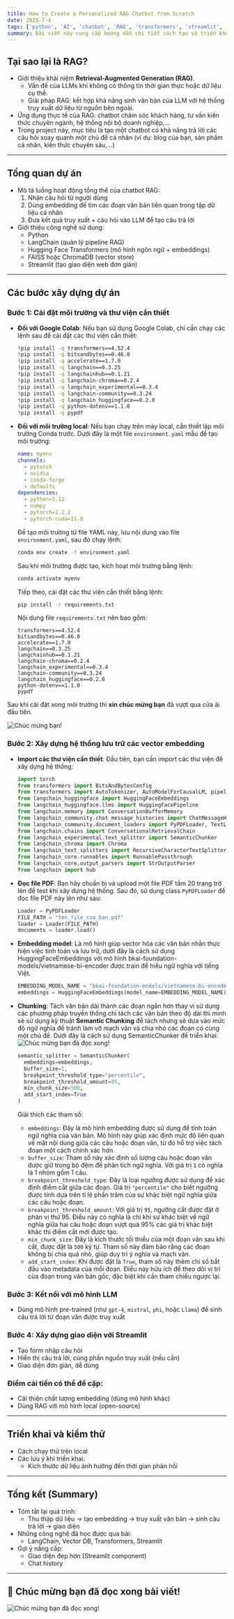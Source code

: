 ```yaml
---
title: How to Create a Personalized RAG Chatbot from Scratch
date: 2025-7-4
tags: ['python', 'AI', 'chatbot', 'RAG', 'transformers', 'streamlit', 'langchain', 'machine learning', 'deeplearning' ]
summary: Bài viết này cung cấp hướng dẫn chi tiết cách tạo và triển khai một chatbot RAG cá nhân hóa bằng Python, sử dụng các thư viện như Transformers, LangChain và giao diện trực quan với Streamlit.
---
```



## Tại sao lại là RAG?

- Giới thiệu khái niệm **Retrieval-Augmented Generation (RAG)**.
  - Vấn đề của LLMs khi không có thông tin thời gian thực hoặc dữ liệu cụ thể.
  - Giải pháp RAG: kết hợp khả năng sinh văn bản của LLM với hệ thống truy xuất dữ liệu từ nguồn bên ngoài.
- Ứng dụng thực tế của RAG: chatbot chăm sóc khách hàng, tư vấn kiến thức chuyên ngành, hệ thống nội bộ doanh nghiệp,...
- Trong project này, mục tiêu là tạo một chatbot có khả năng trả lời các câu hỏi xoay quanh một chủ đề cá nhân (ví dụ: blog của bạn, sản phẩm cá nhân, kiến thức chuyên sâu,...)

---

## Tổng quan dự án

- Mô tả luồng hoạt động tổng thể của chatbot RAG:
  1. Nhận câu hỏi từ người dùng
  2. Dùng embedding để tìm các đoạn văn bản liên quan trong tập dữ liệu cá nhân
  3. Đưa kết quả truy xuất + câu hỏi vào LLM để tạo câu trả lời
- Giới thiệu công nghệ sử dụng:
  - Python
  - LangChain (quản lý pipeline RAG)
  - Hugging Face Transformers (mô hình ngôn ngữ + embeddings)
  - FAISS hoặc ChromaDB (vector store)
  - Streamlit (tạo giao diện web đơn giản)

---

## Các bước xây dựng dự án

### Bước 1: Cài đặt môi trường và thư viện cần thiết

- **Đối với Google Colab**: Nếu bạn sử dụng Google Colab, chỉ cần chạy các lệnh sau để cài đặt các thư viện cần thiết:
  ```bash
  !pip install -q transformers==4.52.4
  !pip install -q bitsandbytes==0.46.0
  !pip install -q accelerate==1.7.0
  !pip install -q langchain==0.3.25
  !pip install -q langchainhub==0.1.21
  !pip install -q langchain-chroma==0.2.4
  !pip install -q langchain_experimental==0.3.4
  !pip install -q langchain-community==0.3.24
  !pip install -q langchain_huggingface==0.2.0
  !pip install -q python-dotenv==1.1.0
  !pip install -q pypdf
  ```

- **Đối với môi trường local**: Nếu bạn chạy trên máy local, cần thiết lập môi trường Conda trước. Dưới đây là một file `environment.yaml` mẫu để tạo môi trường:
  ```yaml
  name: myenv
  channels:
    - pytorch
    - nvidia
    - conda-forge
    - defaults
  dependencies:
    - python=3.12
    - numpy
    - pytorch=2.2.2
    - pytorch-cuda=11.8
  ```
  Để tạo môi trường từ file YAML này, lưu nội dung vào file `environment.yaml`, sau đó chạy lệnh:
  ```bash
  conda env create -f environment.yaml
  ```
  Sau khi môi trường được tạo, kích hoạt môi trường bằng lệnh:
  ```bash
  conda activate myenv
  ```
  Tiếp theo, cài đặt các thư viện cần thiết bằng lệnh:
  ```bash
  pip install -r requirements.txt
  ```
  Nội dung file `requirements.txt` nên bao gồm:
  ```
  transformers==4.52.4
  bitsandbytes==0.46.0
  accelerate==1.7.0
  langchain==0.3.25
  langchainhub==0.1.21
  langchain-chroma==0.2.4
  langchain_experimental==0.3.4
  langchain-community==0.3.24
  langchain_huggingface==0.2.0
  python-dotenv==1.1.0
  pypdf
  ```

Sau khi cài đặt xong môi trường thì **xin chúc mừng bạn** đã vượt qua cửa ải đầu tiên.

![Chúc mừng bạn!](/static/images/blogs/blender-anya.png)

### Bước 2: Xây dựng hệ thống lưu trữ các vector embedding

- **Import các thư viện cần thiết**: Đầu tiên, bạn cần import các thư viện để xây dựng hệ thống:
  ```python
  import torch
  from transformers import BitsAndBytesConfig
  from transformers import AutoTokenizer, AutoModelForCausalLM, pipeline
  from langchain_huggingface import HuggingFaceEmbeddings
  from langchain_huggingface.llms import HuggingFacePipeline
  from langchain.memory import ConversationBufferMemory
  from langchain_community.chat_message_histories import ChatMessageHistory
  from langchain_community.document_loaders import PyPDFLoader, TextLoader
  from langchain.chains import ConversationalRetrievalChain
  from langchain_experimental.text_splitter import SemanticChunker
  from langchain_chroma import Chroma
  from langchain_text_splitters import RecursiveCharacterTextSplitter
  from langchain_core.runnables import RunnablePassthrough
  from langchain_core.output_parsers import StrOutputParser
  from langchain import hub
  ```

- **Đọc file PDF**: Bạn hãy chuẩn bị và upload một file PDF tầm 20 trang trở lên để test khi xây dựng hệ thống. Sau đó, sử dụng class `PyPDFLoader` để đọc file PDF này lên như sau:
  ```python
  Loader = PyPDFLoader
  FILE_PATH = "ten_file_cua_ban.pdf"
  loader = Loader(FILE_PATH)
  documents = loader.load()
  ```
- **Embedding model**: Là mô hình giúp vector hóa các văn bản nhằn thực hiện việc tính toán và lưu trữ, dưới đây là cách sử dụng HuggingFaceEmbeddings với mô hình bkai-foundation-models/vietnamese-bi-encoder được train để hiểu ngữ nghĩa với tiếng Việt.

  ```python
  EMBEDDING_MODEL_NAME = "bkai-foundation-models/vietnamese-bi-encoder"
  embeddings = HuggingFaceEmbeddings(model_name=EMBEDDING_MODEL_NAME)
  ```
- **Chunking**: Tách văn bản dài thành các đoạn ngắn hơn thay vì sử dụng các phương pháp truyền thống chỉ tách các văn bản theo độ dài thì mình sẽ sử dụng kỹ thuật **Semantic Chunking** để tách nhưng sẽ dựa vào mức độ ngữ nghĩa để tránh làm vỡ mạch văn và chia nhỏ các đoạn có cùng một chủ đề. Dưới đây là cách sử dụng SemanticChunker để triển khai:
![Chúc mừng bạn đã đọc xong!](/static/images/blogs/rag-chatbot/Slide1.PNG)
  ```python
  semantic_splitter = SemanticChunker(
    embeddings=embeddings,
    buffer_size=1,
    breakpoint_threshold_type="percentile",
    breakpoint_threshold_amount=95,
    min_chunk_size=500,
    add_start_index=True
  )
  ```
  Giải thích các tham số:
  - `embeddings`: Đây là mô hình embedding được sử dụng để tính toán ngữ nghĩa của văn bản. Mô hình này giúp xác định mức độ liên quan về mặt nội dung giữa các câu hoặc đoạn văn, từ đó hỗ trợ việc tách đoạn một cách chính xác hơn.
  - `buffer_size`: Tham số này xác định số lượng câu hoặc đoạn văn được giữ trong bộ đệm để phân tích ngữ nghĩa. Với giá trị `1` có nghĩa là 1 nhóm gồm 1 câu.
  - `breakpoint_threshold_type`: Đây là loại ngưỡng được sử dụng để xác định điểm cắt giữa các đoạn. Giá trị `"percentile"` cho biết ngưỡng được tính dựa trên tỉ lệ phần trăm của sự khác biệt ngữ nghĩa giữa các câu hoặc đoạn.
  - `breakpoint_threshold_amount`: Với giá trị `95`, ngưỡng cắt được đặt ở phân vị thứ 95. Điều này có nghĩa là chỉ khi sự khác biệt về ngữ nghĩa giữa hai câu hoặc đoạn vượt quá 95% các giá trị khác biệt khác thì điểm cắt mới được tạo.
  - `min_chunk_size`: Đây là kích thước tối thiểu của một đoạn văn sau khi cắt, được đặt là `500` ký tự. Tham số này đảm bảo rằng các đoạn không bị chia quá nhỏ, giúp duy trì ý nghĩa và mạch văn.
  - `add_start_index`: Khi được đặt là `True`, tham số này thêm chỉ số bắt đầu vào metadata của mỗi đoạn. Điều này hữu ích để theo dõi vị trí của đoạn trong văn bản gốc, đặc biệt khi cần tham chiếu ngược lại.
  


### Bước 3: Kết nối với mô hình LLM
- Dùng mô hình pre-trained (như `gpt-4`, `mistral`, `phi`, hoặc `Llama`) để sinh câu trả lời từ đoạn văn được truy xuất

### Bước 4: Xây dựng giao diện với Streamlit
- Tạo form nhập câu hỏi
- Hiển thị câu trả lời, cùng phần nguồn truy xuất (nếu cần)
- Giao diện đơn giản, dễ dùng

### Điểm cải tiến có thể đề cập:
- Cải thiện chất lượng embedding (dùng mô hình khác)
- Dùng RAG với mô hình local (open-source)

---

## Triển khai và kiểm thử

- Cách chạy thử trên local
- Các lưu ý khi triển khai:
  - Kích thước dữ liệu ảnh hưởng đến thời gian phản hồi

---

## Tổng kết (Summary)

- Tóm tắt lại quá trình:
  - Thu thập dữ liệu → tạo embedding → truy xuất văn bản → sinh câu trả lời → giao diện
- Những công nghệ đã học được qua bài:
  - LangChain, Vector DB, Transformers, Streamlit
- Gợi ý nâng cấp:
  - Giao diện đẹp hơn (Streamlit component)
  - Chat history

---

## 🎉 Chúc mừng bạn đã đọc xong bài viết!
![Chúc mừng bạn đã đọc xong!](/static/images/blogs/anya-chucmung.png)
